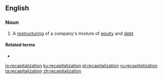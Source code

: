 ==English==

===Noun===
{{en-noun}}

# {{label|en|finance}} A [[restructuring]] of a company's mixture of [[equity]] and [[debt]]

====Related terms====
* {{l|en|recapitalize}}

[[io:recapitalization]]
[[ku:recapitalization]]
[[pl:recapitalization]]
[[ru:recapitalization]]
[[ta:recapitalization]]
[[zh:recapitalization]]